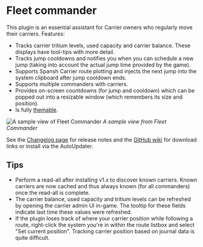 # Fleet commander

This plugin is an essential assistant for Carrier owners who regularly move their carriers. Features:

*   Tracks carrier tritium levels, used capacity and carrier balance. These displays have tool-tips with more detail.
*   Tracks jump cooldowns and notifies you when you can schedule a new jump (taking into account the actual jump time provided by the game).
*   Supports Spansh Carrier route plotting and injects the next jump into the system clipboard after jump cooldown ends.
*   Supports multiple commanders with carriers.
*   Provides on-screen countdowns (for jump and cooldown) which can be popped out into a resizable window (which remembers its size and position).
*   Is fully [themable](/usage/themes).


![A sample view of Fleet Commander](/fleetcommander-example.png)
*A sample view from Fleet Commander*

See the [Changelog page](https://github.com/fredjk-gh/ObservatoryPlugins/wiki/Plugin:-Fleet-Commander) for release notes and the [GitHub wiki](https://github.com/fredjk-gh/ObservatoryPlugins/wiki) for download links or install via the AutoUpdater.

## Tips

*   Perform a read-all after installing v1.x to discover known carriers. Known carriers are now cached and thus always known (for all commanders) once the read-all is complete.
*   The carrier balance, used capacity and tritium levels can be refreshed by opening the carrier admin UI in-game. The tooltip for these fields indicate last time these values were refreshed.
*   If the plugin loses track of where your carrier position while following a route, right-click the system you're in within the route listbox and select "Set current position". Tracking carrier position based on journal data is quite difficult.
